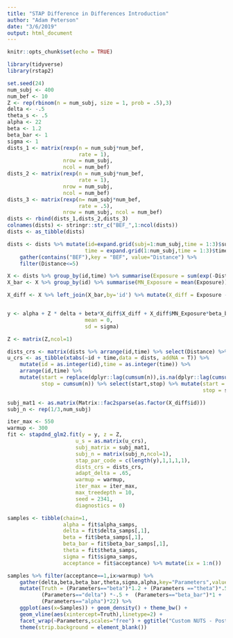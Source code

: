 ```yaml
---
title: "STAP Difference in Differences Introduction"
author: "Adam Peterson"
date: "3/6/2019"
output: html_document
---
```


```r
knitr::opts_chunk$set(echo = TRUE)
```

```r
library(tidyverse)
library(rstap2)
```


```r
set.seed(24)
num_subj <- 400
num_bef <- 10
Z <- rep(rbinom(n = num_subj, size = 1, prob = .5),3)
delta <- -.5
theta_s <- .5
alpha <- 22
beta <- 1.2
beta_bar <- 1
sigma <- 1
dists_1 <- matrix(rexp(n = num_subj*num_bef,
                       rate = 1),
                  nrow = num_subj,
                  ncol = num_bef)
dists_2 <- matrix(rexp(n = num_subj*num_bef,
                       rate = 1),
                  nrow = num_subj,
                  ncol = num_bef)
dists_3 <- matrix(rexp(n= num_subj*num_bef,
                       rate = .5),
                  nrow = num_subj, ncol = num_bef)
dists <- rbind(dists_1,dists_2,dists_3)
colnames(dists) <- stringr::str_c("BEF_",1:ncol(dists))
dists <- as_tibble(dists)

dists <- dists %>% mutate(id=expand.grid(subj=1:num_subj,time = 1:3)$subj,
                         time = expand.grid(1:num_subj,time = 1:3)$time) %>%
    gather(contains("BEF"),key = "BEF", value="Distance") %>% 
    filter(Distance<=5)

X <- dists %>% group_by(id,time) %>% summarise(Exposure = sum(exp(-Distance/theta_s)))
X_bar <- X %>% group_by(id) %>% summarise(MN_Exposure = mean(Exposure))

X_diff <- X %>% left_join(X_bar,by='id') %>% mutate(X_diff = Exposure - MN_Exposure)


y <- alpha + Z * delta + beta*X_diff$X_diff + X_diff$MN_Exposure*beta_bar +  rnorm(n = num_subj*3,
                         mean = 0,
                         sd = sigma)

Z <- matrix(Z,ncol=1)
```



```r
dists_crs <- matrix(dists %>% arrange(id,time) %>% select(Distance) %>% pull(),nrow=1)
u_crs <- as_tibble(xtabs(~id + time,data = dists, addNA = T)) %>% 
    mutate(id = as.integer(id),time = as.integer(time)) %>% 
    arrange(id,time) %>% 
    mutate(start = replace(dplyr::lag(cumsum(n)),is.na(dplyr::lag(cumsum(n))),0)+1,
           stop = cumsum(n)) %>% select(start,stop) %>% mutate(start = start - 1,
                                                               stop = stop - 1)

subj_mat1 <- as.matrix(Matrix::fac2sparse(as.factor(X_diff$id)))
subj_n <- rep(1/3,num_subj)
```


```r
iter_max <- 550
warmup <- 300
fit <- stapdnd_glm2.fit(y = y, z = Z,
                      u_s = as.matrix(u_crs),
                      subj_matrix = subj_mat1,
                      subj_n = matrix(subj_n,ncol=1),
                      stap_par_code = c(length(y),1,1,1,1),
                      dists_crs = dists_crs,
                      adapt_delta = .65,
                      warmup = warmup, 
                      iter_max = iter_max,
                      max_treedepth = 10,
                      seed = 2341,
                      diagnostics = 0)
```


```r
samples <- tibble(chain=1,
                  alpha = fit$alpha_samps,
                  delta = fit$delta_samps[,1],
                  beta = fit$beta_samps[,1],
                  beta_bar = fit$beta_bar_samps[,1],
                  theta = fit$theta_samps,
                  sigma = fit$sigma_samps,
                  acceptance = fit$acceptance) %>% mutate(ix = 1:n())

samples %>% filter(acceptance==1,ix>warmup) %>% 
    gather(delta,beta,beta_bar,theta,sigma,alpha,key="Parameters",value="Samples") %>% 
    mutate(Truth = (Parameters=="beta")*1.2 + (Parameters =="theta")*.5 + (Parameters=="sigma")*1 + 
           (Parameters=="delta") *-.5 +  (Parameters=="beta_bar")*1 + 
           (Parameters=="alpha")*22) %>% 
    ggplot(aes(x=Samples)) + geom_density() + theme_bw() + 
    geom_vline(aes(xintercept=Truth),linetype=2) +
    facet_wrap(~Parameters,scales="free") + ggtitle("Custom NUTS - Posterior Samples") + 
    theme(strip.background = element_blank())
```